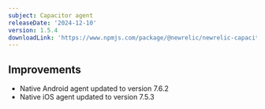 ```yaml
---
subject: Capacitor agent
releaseDate: '2024-12-10'
version: 1.5.4
downloadLink: 'https://www.npmjs.com/package/@newrelic/newrelic-capacitor-plugin/v/1.5.4'
---
```


## Improvements

- Native Android agent updated to version 7.6.2
- Native iOS agent updated to version 7.5.3
